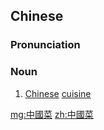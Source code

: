 ==Chinese==
{{zh-forms|s=中国菜|type=21}}

===Pronunciation===
{{zh-pron
|m=Zhōngguócài
|c=zung1 gwok3 coi3
|cat=n
}}

===Noun===
{{zh-noun}}
# [[Chinese]] [[cuisine]]

[[mg:中國菜]]
[[zh:中國菜]]